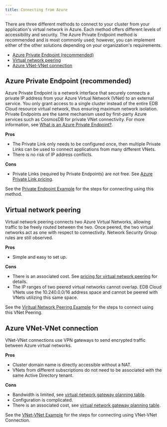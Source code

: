 ```yaml
---
title: Connecting from Azure 
---
```


There are three different methods to connect to your cluster from your application's virtual network in Azure. Each method offers different levels of accessibility and security. The Azure Private Endpoint method is recommended and is most commonly used; however, you can implement either of the other solutions depending on your organization's requirements.

- [Azure Private Endpoint (recommended)](#azure-private-endpoint-recommended)
- [Virtual network peering](#virtual-network-peering)
- [Azure VNet-VNet connection](#azure-vnet-vnet-connection)

## Azure Private Endpoint (recommended)

 Azure Private Endpoint is a network interface that securely connects a private IP 
 address from your Azure Virtual Network (VNet) to an external service. You only grant access to a single cluster instead of the entire EDB Cloud resource virtual network, thus ensuring maximum network isolation. Private Endpoints are the same mechanism used by first-party Azure services such as CosmosDB for private VNet connectivity. For more information, see [What is an Azure Private Endpoint?](https://docs.microsoft.com/en-us/azure/private-link/private-endpoint-overview).

**Pros**
 - The Private Link only needs to be configured once, then multiple Private Links can be used to connect applications from many different VNets.
 - There is no risk of IP address conflicts.

**Cons**
 - Private Links (required by Private Endpoints) are not free. See [Azure Private Link pricing](https://azure.microsoft.com/en-us/pricing/details/private-link/#pricing).

See the [Private Endpoint Example](01_private_endpoint) for the steps for connecting using this method.

## Virtual network peering

Virtual network peering connects two Azure Virtual Networks, allowing traffic to be freely routed between the two. Once peered, the two virtual networks act as one with respect to connectivity. Network Security Group rules are still observed.

**Pros**
- Simple and easy to set up.

**Cons**
- There is an associated cost. See [pricing for virtual network peering](https://azure.microsoft.com/en-us/pricing/details/virtual-network/#pricing) for details.
- The IP ranges of two peered virtual networks cannot overlap. EDB Cloud VNets use the 10.240.0.0/16 address space and cannot be peered with VNets utilizing this same space.

See the [Viritual Network Peering Example](02_virtual_network_peering) for the steps to connect using this VNet Peering.

## Azure VNet-VNet connection

VNet-VNet connections use VPN gateways to send encrypted traffic between Azure virtual networks.

**Pros**
- Cluster domain name is directly accessible without a NAT. 
- VNets from different subscriptions do not need to be associated with the same Active Directory tenant.

**Cons**
- Bandwidth is limited, see [virtual network gateway planning table](https://docs.microsoft.com/en-us/azure/vpn-gateway/vpn-gateway-about-vpngateways#planningtable). 
- Configuration is complicated.
- There is an associated cost, see [virtual network gateway planning table](https://docs.microsoft.com/en-us/azure/vpn-gateway/vpn-gateway-about-vpngateways#planningtable).

See the [VNet-VNet Example](03_vnet_vnet) for the steps for connecting using VNet-VNet Connection.
